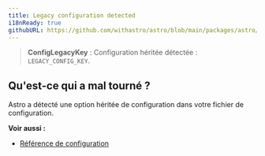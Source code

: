 ```yaml
---
title: Legacy configuration detected
i18nReady: true
githubURL: https://github.com/withastro/astro/blob/main/packages/astro/src/core/errors/errors-data.ts
---
```


> **ConfigLegacyKey** : Configuration héritée détectée : `LEGACY_CONFIG_KEY`.

## Qu'est-ce qui a mal tourné ?

Astro a détecté une option héritée de configuration dans votre fichier de configuration.

**Voir aussi :**

- [Référence de configuration](/fr/reference/configuration-reference/#options-héritées)
